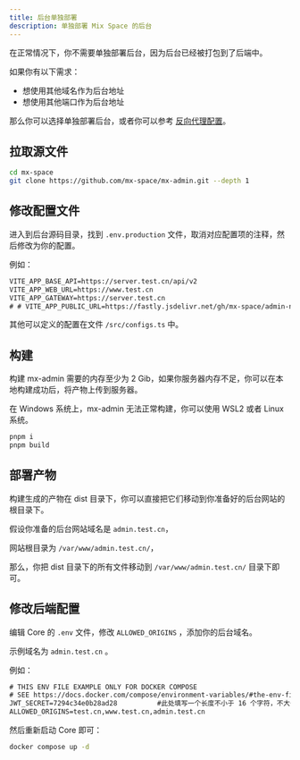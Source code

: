 ```yaml
---
title: 后台单独部署
description: 单独部署 Mix Space 的后台
---
```


在正常情况下，你不需要单独部署后台，因为后台已经被打包到了后端中。

如果你有以下需求：

- 想使用其他域名作为后台地址
- 想使用其他端口作为后台地址

那么你可以选择单独部署后台，或者你可以参考 [反向代理配置](/themes/kami#反向代理)。

## 拉取源文件

```bash
cd mx-space
git clone https://github.com/mx-space/mx-admin.git --depth 1
```

## 修改配置文件

进入到后台源码目录，找到 `.env.production` 文件，取消对应配置项的注释，然后修改为你的配置。

例如：

```txt
VITE_APP_BASE_API=https://server.test.cn/api/v2
VITE_APP_WEB_URL=https://www.test.cn
VITE_APP_GATEWAY=https://server.test.cn
# # VITE_APP_PUBLIC_URL=https://fastly.jsdelivr.net/gh/mx-space/admin-next@gh-pages/
```

其他可以定义的配置在文件 `/src/configs.ts` 中。

## 构建

<Callout type="warn">
构建 mx-admin 需要的内存至少为 2 Gib，如果你服务器内存不足，你可以在本地构建成功后，将产物上传到服务器。

在 Windows 系统上，mx-admin 无法正常构建，你可以使用 WSL2 或者 Linux 系统。
</Callout>

```bash
pnpm i
pnpm build
```

## 部署产物

构建生成的产物在 dist 目录下，你可以直接把它们移动到你准备好的后台网站的根目录下。

假设你准备的后台网站域名是 `admin.test.cn`，

网站根目录为 `/var/www/admin.test.cn/`，

那么，你把 dist 目录下的所有文件移动到 `/var/www/admin.test.cn/` 目录下即可。

## 修改后端配置

编辑 Core 的 `.env` 文件，修改 `ALLOWED_ORIGINS` ，添加你的后台域名。

示例域名为 `admin.test.cn` 。

例如：

```txt
# THIS ENV FILE EXAMPLE ONLY FOR DOCKER COMPOSE
# SEE https://docs.docker.com/compose/environment-variables/#the-env-file
JWT_SECRET=7294c34e0b28ad28          #此处填写一个长度不小于 16 个字符，不大于 32 个字符的字符串
ALLOWED_ORIGINS=test.cn,www.test.cn,admin.test.cn
```

然后重新启动 Core 即可：

```bash
docker compose up -d
```
